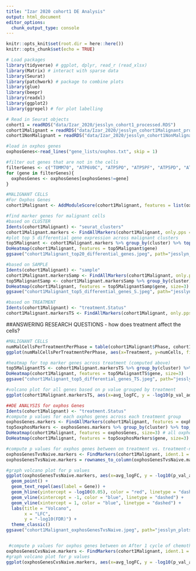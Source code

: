 ```yaml
---
title: "Izar 2020 cohort1 DE Analysis"
output: html_document
editor_options: 
  chunk_output_type: console
---
```


```r
knitr::opts_knit$set(root.dir = here::here())
knitr::opts_chunk$set(echo = TRUE)
```

```r
# Load packages
library(tidyverse) # ggplot, dplyr, read_r (read_xlsx)
library(Matrix) # interact with sparse data
library(Seurat)
library(patchwork) # package to combine plots
library(glue)
library(beepr)
library(readxl)
library(ggplot2)
library(ggrepel) # for plot labelling

# Read in Seurat objects
cohort1 = readRDS("data/Izar_2020/jesslyn_cohort1_processed.RDS")
cohort1Malignant = readRDS("data/Izar_2020/jesslyn_cohort1Malignant_processed.RDS")
cohort1NonMalignant = readRDS("data/Izar_2020/jesslyn_cohort1NonMalignant_processed.RDS")

#load in oxphos genes
oxphosGenes<-read_lines("gene_lists/oxphos.txt", skip = 1)

#filter out genes that are not in the cells 
filterGenes <- c("TOMM70", "ATP6V0C", "ATP5PO", "ATP5PF", "ATP5PD", "ATP5PB", "ATP5MG", "ATP5MF", "ATP5ME", "ATP5MC3", "ATP5MC2", "ATP5MC1", "ATP5F1E", "ATP5F1D", "ATP5F1C", "ATP5F1B", "ATP5F1A")
for (gene in filterGenes){
  oxphosGenes <- oxphosGenes[oxphosGenes!=gene]
}

```

```r
#MALIGNANT CELLS
#For Oxphos Genes
cohort1Malignant <- AddModuleScore(cohort1Malignant, features = list(oxphosGenes), name = "oxphosGenes.Score")
```

```r
#find marker genes for malignant cells
#based on CLUSTER 
Idents(cohort1Malignant) <- "seurat_clusters"
cohort1Malignant.markers <- FindAllMarkers(cohort1Malignant, only.pps = TRUE, min.pct = 0.25, logfc.threshold = 0.25)
#plot top 5 differential gene expression across malignant clusters 
top5Malignant <- cohort1Malignant.markers %>% group_by(cluster) %>% top_n(n = 5, wt = avg_logFC)
DoHeatmap(cohort1Malignant, features = top5Malignant$gene)
ggsave("cohort1Malignant_top20_differential_genes.jpeg", path="jesslyn_plots", width = 20, height = 15)

#based on SAMPLE
Idents(cohort1Malignant) <- "sample"
cohort1Malignant.markersSamp <- FindAllMarkers(cohort1Malignant, only.pps = TRUE, min.pct = 0.25, logfc.threshold = 0.25)
top5MalignantSamp <- cohort1Malignant.markersSamp %>% group_by(cluster) %>% top_n(n = 5, wt = avg_logFC)
DoHeatmap(cohort1Malignant, features = top5MalignantSamp$gene, size=3)
ggsave("cohort1Malignant_top5_differential_genes_S.jpeg", path="jesslyn_plots/cohort1/Malignant", width = 20, height = 15)

#based on TREATMENT
Idents(cohort1Malignant) <- "treatment.Status"
cohort1Malignant.markersTS <- FindAllMarkers(cohort1Malignant, only.pps = TRUE, min.pct = 0.25, logfc.threshold = 0.25)
```

##ANSWERING RESEARCH QUESTIONS - how does treatment affect the cells?
```r
#MALIGNANT CELLS
numMalCellsPerTreatmentPerPhase = table(cohort1Malignant$Phase, cohort1Malignant$treatment.Status) %>% as.data.frame() %>% rename(Phase = Var1, Treatment = Var2, numCells = Freq)
ggplot(numMalCellsPerTreatmentPerPhase, aes(x=Treatment, y=numCells, fill=Phase)) + geom_bar(position="fill", stat="identity")
```

```r
#heatmap for top marker genes across treatment (computed above)
top5MalignantTS <- cohort1Malignant.markersTS %>% group_by(cluster) %>% top_n(n = 5, wt = avg_logFC)
DoHeatmap(cohort1Malignant, features = top5MalignantTS$gene, size=3)
ggsave("cohort1Malignant_top5_differential_genes_TS.jpeg", path="jesslyn_plots/cohort1/Malignant", width = 20, height = 15)

#volcano plot for all genes based on p value grouped by treatment
ggplot(cohort1Malignant.markersTS, aes(x=avg_logFC, y = -log10(p_val_adj)))+ geom_point( )+ ggtitle("Volcano") + xlab("log2 FC") + ylab("-log10 adjusted p-value")
```

```r
##DE ANALYSIS for oxphos Genes
Idents(cohort1Malignant) <- "treatment.Status"
#compute p values for each oxphos genes across each treatment group
oxphosGenes.markers <- FindAllMarkers(cohort1Malignant, features = oxphosGenes, only.pps = TRUE, min.pct = 0.25, logfc.threshold = 0.25)
top5oxphosMarkers <- oxphosGenes.markers %>% group_by(cluster) %>% top_n(n = 5, wt = avg_logFC)
DoHeatmap(cohort1Malignant, features = oxphosGenes, size=3) # all oxphos genes
DoHeatmap(cohort1Malignant, features = top5oxphosMarkers$gene, size=3) # most variable oxphos genes

#compute p values for oxphos genes between on treatment vs. treatment-naive
oxphosGenesTvsNaive.markers <- FindMarkers(cohort1Malignant, ident.1 = "On-treatment", ident.2 = "Treatment-naive", features = oxphosGenes, only.pos = TRUE, min.pct = 0.25, logfc.threshold = 0.25)
oxphosGenesTvsNaive.markers = rownames_to_column(oxphosGenesTvsNaive.markers, "Gene")

#graph volcano plot for p values 
ggplot(oxphosGenesTvsNaive.markers, aes(x=avg_logFC, y = -log10(p_val_adj))) + 
  geom_point() + 
  geom_text_repel(aes(label = Gene)) +
  geom_hline(yintercept = -log10(0.05), color = "red", linetype = "dashed") +
  geom_vline(xintercept = -1, color = "blue", linetype = "dashed") +
  geom_vline(xintercept = 1, color = "blue", linetype = "dashed") +
  labs(title = "Volcano",
       x = "LFC",
       y = "-log10(FDR)") +
  theme_classic()
ggsave("cohort1Malignant_oxphosGenesTvsNaive.jpeg", path="jesslyn_plots/cohort1/Malignant", height = 12, width = 9)


 #compute p values for oxphos genes between on After 1 cycle of chemotherapy vs. treatment-naive
oxphosGenesCvsNaive.markers <- FindMarkers(cohort1Malignant, ident.1 = "After 1 cycle of chemotherapy", ident.2 = "Treatment-naive", features = oxphosGenes, only.pos = TRUE, min.pct = 0.25, logfc.threshold = 0.25)
#graph volcano plot for p values 
ggplot(oxphosGenesCvsNaive.markers, aes(x=avg_logFC, y = -log10(p_val_adj)))+ geom_point( )+ ggtitle("Volcano") + xlab("log2 FC") + ylab("-log10 adjusted p-value")
```